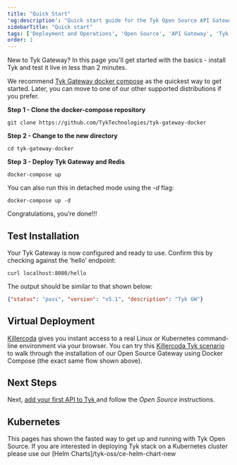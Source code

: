```yaml
---
title: "Quick Start"
'og:description': "Quick start guide for the Tyk Open Source API Gateway"
sidebarTitle: "Quick start"
tags: ['Deployment and Operations', 'Open Source', 'API Gateway', 'Tyk OSS']
order: 1
---
```


New to Tyk Gateway? In this page you'll get started with the basics - install Tyk and test it live in less than 2 minutes.

We recommend [Tyk Gateway docker compose](https://github.com/TykTechnologies/tyk-gateway-docker) as the quickest way to get started. Later, you can move to one of our other supported distributions if you prefer.

**Step 1 - Clone the docker-compose repository**
```
git clone https://github.com/TykTechnologies/tyk-gateway-docker
```

**Step 2 - Change to the new directory**
```
cd tyk-gateway-docker
```

**Step 3 - Deploy Tyk Gateway and Redis**
```
docker-compose up
```

You can also run this in detached mode using the _-d_ flag:

```
docker-compose up -d
```

Congratulations, you’re done!!!

## Test Installation

Your Tyk Gateway is now configured and ready to use. Confirm this by checking against the ‘hello’ endpoint:

```curl
curl localhost:8080/hello
```

The output should be similar to that shown below:
```json
{"status": "pass", "version": "v5.1", "description": "Tyk GW"}
```

## Virtual Deployment
[Killercoda](https://killercoda.com/about) gives you instant access to a real Linux or Kubernetes command-line environment via your browser. 
You can try this [Killercoda Tyk scenario](https://killercoda.com/tyk-tutorials/scenario/Tyk-install-OSS-docker-compose) to walk through the installation of our Open Source Gateway using Docker Compose (the exact same flow shown above).

## Next Steps

Next, [add your first API to Tyk ](/5.5/getting-started/create-api) and follow the *Open Source* instructions.

## Kubernetes

This pages has shown the fasted way to get up and running with Tyk Open Source. If you are interested in deploying Tyk stack on a Kubernetes cluster please use our [Helm Charts]/tyk-oss/ce-helm-chart-new
